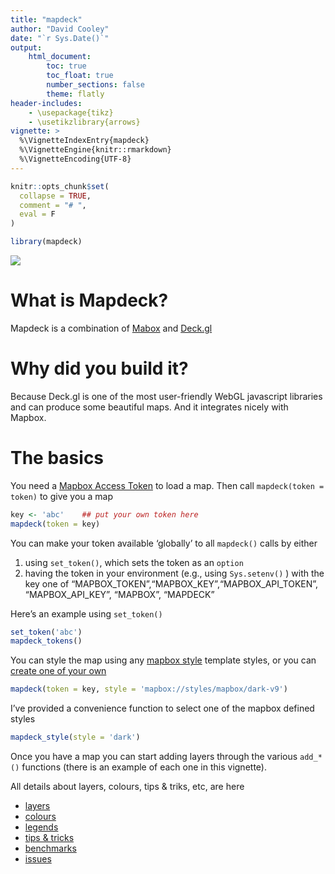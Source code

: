 ```yaml
---
title: "mapdeck"
author: "David Cooley"
date: "`r Sys.Date()`"
output: 
    html_document:
        toc: true
        toc_float: true
        number_sections: false
        theme: flatly
header-includes: 
    - \usepackage{tikz}
    - \usetikzlibrary{arrows}
vignette: >
  %\VignetteIndexEntry{mapdeck}
  %\VignetteEngine{knitr::rmarkdown}
  %\VignetteEncoding{UTF-8}
---
```


```r
knitr::opts_chunk$set(
  collapse = TRUE,
  comment = "# ",
  eval = F
)
```

```r
library(mapdeck)
```


![](./img/hexagons.png)

# What is Mapdeck?

Mapdeck is a combination of [Mabox](https://www.mapbox.com/help/define-mapbox-gl/) and [Deck.gl](http://deck.gl/#/)


# Why did you build it?

Because Deck.gl is one of the most user-friendly WebGL javascript libraries and can produce some beautiful maps. And it integrates nicely with Mapbox. 



# The basics

You need a [Mapbox Access Token](https://www.mapbox.com/help/how-access-tokens-work/) to load a map. Then call `mapdeck(token = token)` to give you a map

```r
key <- 'abc'    ## put your own token here
mapdeck(token = key)
```

You can make your token available 'globally' to all `mapdeck()` calls by either

1. using `set_token()`, which sets the token as an `option`
2. having the token in your environment (e.g., using `Sys.setenv()` ) with the key one of "MAPBOX_TOKEN","MAPBOX_KEY","MAPBOX_API_TOKEN", "MAPBOX_API_KEY", "MAPBOX", "MAPDECK"

Here's an example using `set_token()`

```r
set_token('abc')
mapdeck_tokens()
```


You can style the map using any [mapbox style](https://www.mapbox.com/api-documentation/#styles) template styles, or you can [create one of your own](https://www.mapbox.com/help/studio-manual-styles/)

```r
mapdeck(token = key, style = 'mapbox://styles/mapbox/dark-v9')
```

I've provided a convenience function to select one of the mapbox defined styles

```r
mapdeck_style(style = 'dark')
```


Once you have a map you can start adding layers through the various `add_*()` functions (there is an example of each one in this vignette).

All details about layers, colours, tips & triks, etc, are here

- [layers](https://symbolixau.github.io/mapdeck/articles/layers.html)
- [colours](https://symbolixau.github.io/mapdeck/articles/colours.html)
- [legends](https://symbolixau.github.io/mapdeck/articles/legends.html)
- [tips & tricks](https://symbolixau.github.io/mapdeck/articles/tips_tricks.html)
- [benchmarks](https://symbolixau.github.io/mapdeck/articles/benchmarks.html)
- [issues](https://symbolixau.github.io/mapdeck/articles/issues.html)
